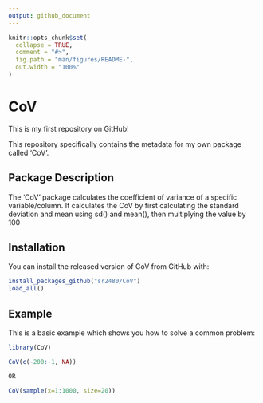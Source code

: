 ```yaml
---
output: github_document
---
```


<!-- README.md is generated from README.Rmd. Please edit that file -->

```r
knitr::opts_chunk$set(
  collapse = TRUE,
  comment = "#>",
  fig.path = "man/figures/README-",
  out.width = "100%"
)
```

# CoV

This is my first repository on GitHub!

This repository specifically contains the metadata for my own package called 'CoV'.

## Package Description

The 'CoV' package calculates the coefficient of variance of a specific variable/column. It calculates the CoV by first calculating the standard deviation and mean using sd() and mean(), then multiplying the value by 100

## Installation

You can install the released version of CoV from GitHub with:

``` r
install_packages_github("sr2480/CoV")
load_all()
```

## Example

This is a basic example which shows you how to solve a common problem:

```r
library(CoV)

CoV(c(-200:-1, NA))

OR

CoV(sample(x=1:1000, size=20))
```


